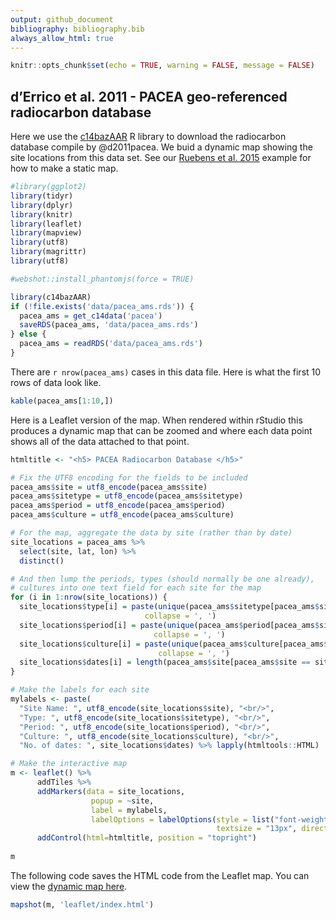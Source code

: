 ```yaml
---
output: github_document
bibliography: bibliography.bib
always_allow_html: true
---
```


```r

knitr::opts_chunk$set(echo = TRUE, warning = FALSE, message = FALSE)

```


## d'Errico et al. 2011 - PACEA geo-referenced radiocarbon database

Here we use the [c14bazAAR](https://github.com/ropensci/c14bazAAR) R library to download the radiocarbon database compile by @d2011pacea.  We buid a dynamic map showing the site locations from this data set.  See our [Ruebens et al. 2015](https://github.com/davidrbraun/ArchData/tree/master/Ruebens%20et%20al%202015) example for how to make a static map.

```r

#library(ggplot2)
library(tidyr)
library(dplyr)
library(knitr)
library(leaflet)
library(mapview)
library(utf8)
library(magrittr)
library(utf8)

#webshot::install_phantomjs(force = TRUE)

library(c14bazAAR)
if (!file.exists('data/pacea_ams.rds')) {
  pacea_ams = get_c14data('pacea')
  saveRDS(pacea_ams, 'data/pacea_ams.rds') 
} else {
  pacea_ams = readRDS('data/pacea_ams.rds')
}

```

There are `r nrow(pacea_ams)` cases in this data file.  Here is what the first 10 rows of data look like.

```r

kable(pacea_ams[1:10,])

```

Here is a Leaflet version of the map.  When rendered within rStudio this produces a dynamic map that can be zoomed and where each data point shows all of the data attached to that point.

```r

htmltitle <- "<h5> PACEA Radiocarbon Database </h5>"

# Fix the UTF8 encoding for the fields to be included
pacea_ams$site = utf8_encode(pacea_ams$site)
pacea_ams$sitetype = utf8_encode(pacea_ams$sitetype)
pacea_ams$period = utf8_encode(pacea_ams$period)
pacea_ams$culture = utf8_encode(pacea_ams$culture)

# For the map, aggregate the data by site (rather than by date)
site_locations = pacea_ams %>%
  select(site, lat, lon) %>%
  distinct()

# And then lump the periods, types (should normally be one already),
# cultures into one text field for each site for the map  
for (i in 1:nrow(site_locations)) {
  site_locations$type[i] = paste(unique(pacea_ams$sitetype[pacea_ams$site == site_locations$site[i]]),
                              collapse = ', ')
  site_locations$period[i] = paste(unique(pacea_ams$period[pacea_ams$site == site_locations$site[i]]),
                                collapse = ', ')
  site_locations$culture[i] = paste(unique(pacea_ams$culture[pacea_ams$site == site_locations$site[i]]),
                                 collapse = ', ')
  site_locations$dates[i] = length(pacea_ams$site[pacea_ams$site == site_locations$site[i]])
}

# Make the labels for each site
mylabels <- paste(
  "Site Name: ", utf8_encode(site_locations$site), "<br/>",
  "Type: ", utf8_encode(site_locations$sitetype), "<br/>",
  "Period: ", utf8_encode(site_locations$period), "<br/>",
  "Culture: ", utf8_encode(site_locations$culture), "<br/>",
  "No. of dates: ", site_locations$dates) %>% lapply(htmltools::HTML)

# Make the interactive map
m <- leaflet() %>%
      addTiles %>%
      addMarkers(data = site_locations,
                  popup = ~site,
                  label = mylabels,
                  labelOptions = labelOptions(style = list("font-weight" = "normal", padding = "3px 8px"), 
                                              textsize = "13px", direction = "auto")) %>%
      addControl(html=htmltitle, position = "topright")
  
m

```

The following code saves the HTML code from the Leaflet map.  You can view the [dynamic map here](https://davidrbraun.github.io/ArchData/derrico.html).

```r

mapshot(m, 'leaflet/index.html')

```

